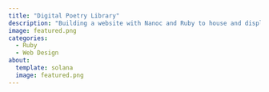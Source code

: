 ```yaml
---
title: "Digital Poetry Library"
description: "Building a website with Nanoc and Ruby to house and display my translations of Chinese migrant worker poetry. "
image: featured.png
categories:
  - Ruby
  - Web Design
about:
  template: solana
  image: featured.png
---
```


